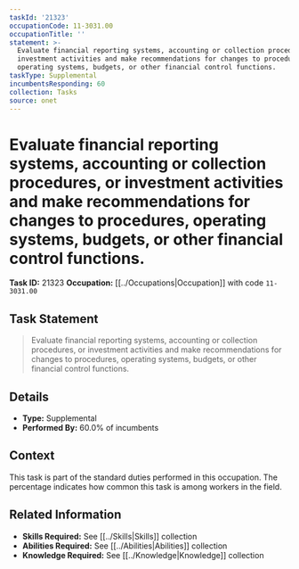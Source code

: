 ```yaml
---
taskId: '21323'
occupationCode: 11-3031.00
occupationTitle: ''
statement: >-
  Evaluate financial reporting systems, accounting or collection procedures, or
  investment activities and make recommendations for changes to procedures,
  operating systems, budgets, or other financial control functions.
taskType: Supplemental
incumbentsResponding: 60
collection: Tasks
source: onet
---
```

# Evaluate financial reporting systems, accounting or collection procedures, or investment activities and make recommendations for changes to procedures, operating systems, budgets, or other financial control functions.

**Task ID:** 21323
**Occupation:** [[../Occupations|Occupation]] with code `11-3031.00`

## Task Statement

> Evaluate financial reporting systems, accounting or collection procedures, or investment activities and make recommendations for changes to procedures, operating systems, budgets, or other financial control functions.

## Details

- **Type:** Supplemental
- **Performed By:** 60.0% of incumbents

## Context

This task is part of the standard duties performed in this occupation. The percentage indicates how common this task is among workers in the field.

## Related Information

- **Skills Required:** See [[../Skills|Skills]] collection
- **Abilities Required:** See [[../Abilities|Abilities]] collection
- **Knowledge Required:** See [[../Knowledge|Knowledge]] collection

